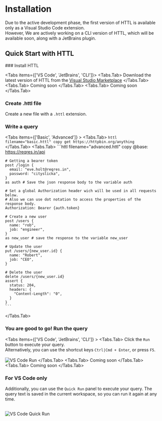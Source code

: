 
# Installation

Due to the active development phase, the first version of HTTL is available only as a Visual Studio Code extension.\
However, We are actively working on a CLI version of HTTL, which will be available soon, along with a JetBrains plugin.


## Quick Start with HTTL

<Steps>
### Install HTTL 

<Tabs items={['VS Code', 'JetBrains', 'CLI']}>
  <Tabs.Tab>
  Download the latest version of HTTL from the [Visual Studio Marketplace](https://marketplace.visualstudio.com/items?itemName=HTTL.httl-vscode)
  </Tabs.Tab>
  <Tabs.Tab>
    Coming soon
  </Tabs.Tab>
  <Tabs.Tab>
    Coming soon
  </Tabs.Tab>
</Tabs>

### Create .httl file

Create a new file with a `.httl` extension.

### Write a query 

<Tabs items={['Basic', 'Advanced']} >
  <Tabs.Tab>
    ```httl filename="basic.httl" copy
    get https://httpbin.org/anything
    ```  
  </Tabs.Tab>
  <Tabs.Tab>
    ```httl filename="advanced.httl" copy
    @base: https://reqres.in/api

    # Getting a bearer token
    post /login {
      email: "eve.holt@reqres.in",
      password: "cityslicka",
    }
    as auth # Save the json response body to the variable auth

    # Set a global Authorization header wich will be used in all requests below.
    # Also we can use dot notation to access the properties of the response body. 
    Authorization: Bearer {auth.token}

    # Create a new user
    post /users {
      name: "rob",
      job: "engineer",
    }
    as new_user # save the response to the variable new_user

    # Update the user
    put /users/{new_user.id} {
      name: "Robert",
      job: "CEO",
    }

    # Delete the user
    delete /users/{new_user.id}
    assert {
      status: 204,
      headers: {
        "Content-Length": "0",
      }
    }
    ```
  </Tabs.Tab>
</Tabs>


### You are good to go! Run the query

<Tabs items={['VS Code', 'JetBrains', 'CLI']} >
  <Tabs.Tab>
    Click the `Run` button to execute your query.\
    Alternatively, you can use the shortcut keys `Ctrl|Cmd + Enter`, or press `F5`.
    <br/>    
    <img src="/images/vscode-run.png" alt="VS Code Run" />
  </Tabs.Tab>
  <Tabs.Tab>
    Coming soon
  </Tabs.Tab>
  <Tabs.Tab>
    Coming soon
  </Tabs.Tab>
</Tabs>

### For VS Code only

Additionally, you can use the `Quick Run` panel to execute your query.
The query text is saved in the current workspace, so you can run it again at any time.

 <br/> 
<img src="/images/vscode-quick-run.png" alt="VS Code Quick Run" />

</Steps>


